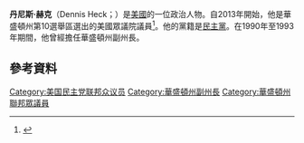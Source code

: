 {{Orphan|time=2016-12-22T13:24:41+00:00}}

'''丹尼斯·赫克'''（Dennis Heck；{{bd|1952年|7月29日}}）是[[美國|美國]]的一位政治人物。自2013年開始，他是華盛頓州第10選舉區選出的美國眾議院議員<ref name="Schrader">{{cite web|last=Schrader|first=Jordan|author2=Shannon, Brad|title=Democrats Derek Kilmer, Denny Heck win Congressional races|url=http://www.thenewstribune.com/2012/11/06/2358023/democrats-derek-kilmer-denny-heck.html|work=thenewstribune.com|publisher=Tacoma News, Inc.|accessdate=9 November 2012|deadurl=yes|archiveurl=https://web.archive.org/web/20130921054748/http://www.thenewstribune.com/2012/11/06/2358023/democrats-derek-kilmer-denny-heck.html|archivedate=2013年9月21日}}</ref>。他的黨籍是[[民主黨_(美國)|民主黨]]。在1990年至1993年期間，他曾經擔任華盛頓州副州長。
== 參考資料 ==
{{reflist}}

[[Category:美国民主党联邦众议员|Category:美国民主党联邦众议员]]
[[Category:華盛頓州副州長|Category:華盛頓州副州長]]
[[Category:華盛頓州聯邦眾議員|Category:華盛頓州聯邦眾議員]]